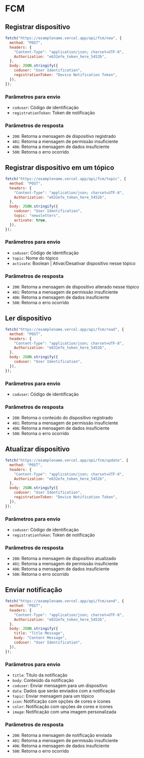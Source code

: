 # FCM

## Registrar dispositivo

```js
fetch("https://examplename.vercel.app/api/fcm/new", {
  method: "POST",
  headers: {
    "Content-Type": "application/json; charset=UTF-8",
    Authorization: "e632efe_token_here_5452b",
  },
  body: JSON.stringify({
    coduser: "User Identification",
    registrationToken: "Device Notification Token",
  }),
});
```

### Parâmetros para envio

- `coduser`: Código de identificação
- `registrationToken`: Token de notificação

### Parâmetros de resposta

- `200`: Retorna a mensagem de dispositivo registrado
- `401`: Retorna a mensagem de permissão insuficiente
- `406`: Retorna a mensagem de dados insuficiente
- `500`: Retorna o erro ocorrido

## Registrar dispositivo em um tópico

```js
fetch("https://examplename.vercel.app/api/fcm/topic", {
  method: "POST",
  headers: {
    "Content-Type": "application/json; charset=UTF-8",
    Authorization: "e632efe_token_here_5452b",
  },
  body: JSON.stringify({
    coduser: "User Identification",
    topic: "newsletters",
    activate: true,
  }),
});
```

### Parâmetros para envio

- `coduser`: Código de identificação
- `topic`: Nome do tópico
- `activate`: Boolean | Ativar/Desativar dispositivo nesse tópico

### Parâmetros de resposta

- `200`: Retorna a mensagem de dispositivo alterado nesse tópico
- `401`: Retorna a mensagem de permissão insuficiente
- `406`: Retorna a mensagem de dados insuficiente
- `500`: Retorna o erro ocorrido

## Ler dispositivo

```js
fetch("https://examplename.vercel.app/api/fcm/read", {
  method: "POST",
  headers: {
    "Content-Type": "application/json; charset=UTF-8",
    Authorization: "e632efe_token_here_5452b",
  },
  body: JSON.stringify({
    coduser: "User Identification",
  }),
});
```

### Parâmetros para envio

- `coduser`: Código de identificação

### Parâmetros de resposta

- `200`: Retorna o conteúdo do dispositivo registrado
- `401`: Retorna a mensagem de permissão insuficiente
- `406`: Retorna a mensagem de dados insuficiente
- `500`: Retorna o erro ocorrido

## Atualizar dispositivo

```js
fetch("https://examplename.vercel.app/api/fcm/update", {
  method: "POST",
  headers: {
    "Content-Type": "application/json; charset=UTF-8",
    Authorization: "e632efe_token_here_5452b",
  },
  body: JSON.stringify({
    coduser: "User Identification",
    registrationToken: "Device Notification Token",
  }),
});
```

### Parâmetros para envio

- `coduser`: Código de identificação
- `registrationToken`: Token de notificação

### Parâmetros de resposta

- `200`: Retorna a mensagem de dispositivo atualizado
- `401`: Retorna a mensagem de permissão insuficiente
- `406`: Retorna a mensagem de dados insuficiente
- `500`: Retorna o erro ocorrido

## Enviar notificação

```js
fetch("https://examplename.vercel.app/api/fcm/send", {
  method: "POST",
  headers: {
    "Content-Type": "application/json; charset=UTF-8",
    Authorization: "e632efe_token_here_5452b",
  },
  body: JSON.stringify({
    title: "Title Message",
    body: "Content Message",
    coduser: "User Identification",
  }),
});
```

### Parâmetros para envio

- `title`: Titulo da notificação
- `body`: Conteúdo da notificação
- `coduser`: Enviar mensagem para um dispositivo
- `data`: Dados que serão enviados com a notificação
- `topic`: Enviar mensagem para um tópico
- `icon`: Notificação com opções de cores e ícones
- `color`: Notificação com opções de cores e ícones
- `image`: Notificação com uma imagem personalizada

### Parâmetros de resposta

- `200`: Retorna a mensagem de notificação enviada
- `401`: Retorna a mensagem de permissão insuficiente
- `406`: Retorna a mensagem de dados insuficiente
- `500`: Retorna o erro ocorrido
